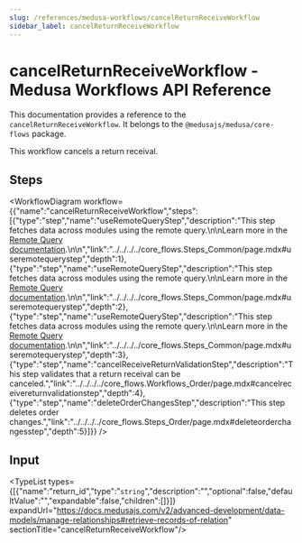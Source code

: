 ```yaml
---
slug: /references/medusa-workflows/cancelReturnReceiveWorkflow
sidebar_label: cancelReturnReceiveWorkflow
---
```



# cancelReturnReceiveWorkflow - Medusa Workflows API Reference

This documentation provides a reference to the `cancelReturnReceiveWorkflow`. It belongs to the `@medusajs/medusa/core-flows` package.

This workflow cancels a return receival.

## Steps

<WorkflowDiagram workflow={{"name":"cancelReturnReceiveWorkflow","steps":[{"type":"step","name":"useRemoteQueryStep","description":"This step fetches data across modules using the remote query.\n\nLearn more in the [Remote Query documentation](https://docs.medusajs.com/advanced-development/modules/remote-query).\n\n","link":"../../../../core_flows.Steps_Common/page.mdx#useremotequerystep","depth":1},{"type":"step","name":"useRemoteQueryStep","description":"This step fetches data across modules using the remote query.\n\nLearn more in the [Remote Query documentation](https://docs.medusajs.com/advanced-development/modules/remote-query).\n\n","link":"../../../../core_flows.Steps_Common/page.mdx#useremotequerystep","depth":2},{"type":"step","name":"useRemoteQueryStep","description":"This step fetches data across modules using the remote query.\n\nLearn more in the [Remote Query documentation](https://docs.medusajs.com/advanced-development/modules/remote-query).\n\n","link":"../../../../core_flows.Steps_Common/page.mdx#useremotequerystep","depth":3},{"type":"step","name":"cancelReceiveReturnValidationStep","description":"This step validates that a return receival can be canceled.","link":"../../../../core_flows.Workflows_Order/page.mdx#cancelreceivereturnvalidationstep","depth":4},{"type":"step","name":"deleteOrderChangesStep","description":"This step deletes order changes.","link":"../../../../core_flows.Steps_Order/page.mdx#deleteorderchangesstep","depth":5}]}} />

## Input

<TypeList types={[{"name":"return_id","type":"`string`","description":"","optional":false,"defaultValue":"","expandable":false,"children":[]}]} expandUrl="https://docs.medusajs.com/v2/advanced-development/data-models/manage-relationships#retrieve-records-of-relation" sectionTitle="cancelReturnReceiveWorkflow"/>
